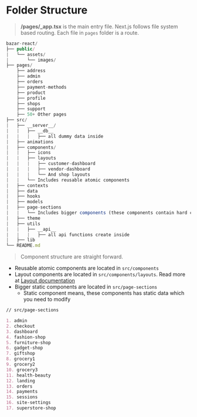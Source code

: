 # Folder Structure

> **/pages/\_app.tsx** is the main entry file. Next.js follows file system based routing. Each file in `pages` folder is a route.

```js
bazar-react/
├── public/
|   └── assets/
|       └── images/
├── pages/
    ├── address
    ├── admin
    ├── orders
    ├── payment-methods
    ├── product
    ├── profile
    ├── shops
    ├── support
    ├── 50+ Other pages
├── src/
|   ├── __server__/
|   |   ├── __db__
|   |   |   ├── all dummy data inside
|   ├── animations
|   ├── components/
|   |   ├── icons
|   |   ├── layouts
|   |   |   ├── customer-dashboard
|   |   |   ├── vendor-dashboard
|   |   |   └── And shop layouts
|   |   └── Includes reusable atomic components
|   ├── contexts
|   ├── data
|   ├── hooks
|   ├── models
|   ├── page-sections
|   |   └── Includes bigger components (these components contain hard coded data)
|   ├── theme
|   ├── utils
|   |   ├── __api__
|   |   |   ├── all api functions create inside
|   ├── lib
└── README.md
```

> Component structure are straight forward.

- Reusable atomic components are located in `src/components`
- Layout components are located in `src/components/layouts`. Read more at [Layout documentation](/layouts)
- Bigger static components are located in `src/page-sections`
  - Static component means, these components has static data which you need to modify

```markdown
// src/page-sections

1. admin
2. checkout
3. dashboard
4. fashion-shop
5. furniture-shop
6. gadget-shop
7. giftshop
8. grocery1
9. grocery2
10. grocery3
11. health-beauty
12. landing
13. orders
14. payments
15. sessions
16. site-settings
17. superstore-shop
```
